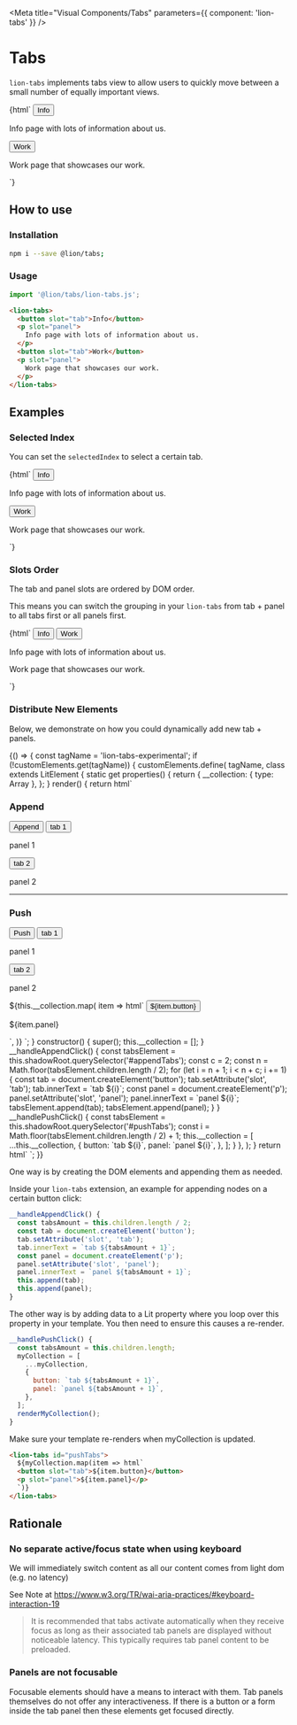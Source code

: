 

<Meta title="Visual Components/Tabs" parameters={{ component: 'lion-tabs' }} />

# Tabs

`lion-tabs` implements tabs view to allow users to quickly move between a small number of equally important views.

<Preview>
  <Story name="default">
    {html`
      <lion-tabs>
        <button slot="tab">Info</button>
        <p slot="panel">
          Info page with lots of information about us.
        </p>
        <button slot="tab">Work</button>
        <p slot="panel">
          Work page that showcases our work.
        </p>
      </lion-tabs>
    `}
  </Story>
</Preview>

## How to use

### Installation

```sh
npm i --save @lion/tabs;
```

### Usage

```js
import '@lion/tabs/lion-tabs.js';
```

```html
<lion-tabs>
  <button slot="tab">Info</button>
  <p slot="panel">
    Info page with lots of information about us.
  </p>
  <button slot="tab">Work</button>
  <p slot="panel">
    Work page that showcases our work.
  </p>
</lion-tabs>
```

## Examples

### Selected Index

You can set the `selectedIndex` to select a certain tab.

<Preview>
  <Story name="Selected index">
    {html`
      <lion-tabs .selectedIndex=${1}>
        <button slot="tab">Info</button>
        <p slot="panel">
          Info page with lots of information about us.
        </p>
        <button slot="tab">Work</button>
        <p slot="panel">
          Work page that showcases our work.
        </p>
      </lion-tabs>
    `}
  </Story>
</Preview>

### Slots Order

The tab and panel slots are ordered by DOM order.

This means you can switch the grouping in your `lion-tabs` from tab + panel to all tabs first or all panels first.

<Preview>
  <Story name="Slots order">
    {html`
      <lion-tabs>
        <button slot="tab">Info</button>
        <button slot="tab">Work</button>
        <p slot="panel">
          Info page with lots of information about us.
        </p>
        <p slot="panel">
          Work page that showcases our work.
        </p>
      </lion-tabs>
    `}
  </Story>
</Preview>

### Distribute New Elements

Below, we demonstrate on how you could dynamically add new tab + panels.

<Story name="Distribute new elements">
  {() => {
    const tagName = 'lion-tabs-experimental';
    if (!customElements.get(tagName)) {
      customElements.define(
        tagName,
        class extends LitElement {
          static get properties() {
            return {
              __collection: { type: Array },
            };
          }
          render() {
            return html`
              <h3>Append</h3>
              <button @click="${this.__handleAppendClick}">
                Append
              </button>
              <lion-tabs id="appendTabs">
                <button slot="tab">tab 1</button>
                <p slot="panel">panel 1</p>
                <button slot="tab">tab 2</button>
                <p slot="panel">panel 2</p>
              </lion-tabs>
              <hr />
              <h3>Push</h3>
              <button @click="${this.__handlePushClick}">
                Push
              </button>
              <lion-tabs id="pushTabs">
                <button slot="tab">tab 1</button>
                <p slot="panel">panel 1</p>
                <button slot="tab">tab 2</button>
                <p slot="panel">panel 2</p>
                ${this.__collection.map(
                  item => html`
                    <button slot="tab">${item.button}</button>
                    <p slot="panel">${item.panel}</p>
                  `,
                )}
              </lion-tabs>
            `;
          }
          constructor() {
            super();
            this.__collection = [];
          }
          __handleAppendClick() {
            const tabsElement = this.shadowRoot.querySelector('#appendTabs');
            const c = 2;
            const n = Math.floor(tabsElement.children.length / 2);
            for (let i = n + 1; i < n + c; i += 1) {
              const tab = document.createElement('button');
              tab.setAttribute('slot', 'tab');
              tab.innerText = `tab ${i}`;
              const panel = document.createElement('p');
              panel.setAttribute('slot', 'panel');
              panel.innerText = `panel ${i}`;
              tabsElement.append(tab);
              tabsElement.append(panel);
            }
          }
          __handlePushClick() {
            const tabsElement = this.shadowRoot.querySelector('#pushTabs');
            const i = Math.floor(tabsElement.children.length / 2) + 1;
            this.__collection = [
              ...this.__collection,
              {
                button: `tab ${i}`,
                panel: `panel ${i}`,
              },
            ];
          }
        },
      );
    }
    return html`
      <lion-tabs-experimental></lion-tabs-experimental>
    `;
  }}
</Story>

One way is by creating the DOM elements and appending them as needed.

Inside your `lion-tabs` extension, an example for appending nodes on a certain button click:

```js
__handleAppendClick() {
  const tabsAmount = this.children.length / 2;
  const tab = document.createElement('button');
  tab.setAttribute('slot', 'tab');
  tab.innerText = `tab ${tabsAmount + 1}`;
  const panel = document.createElement('p');
  panel.setAttribute('slot', 'panel');
  panel.innerText = `panel ${tabsAmount + 1}`;
  this.append(tab);
  this.append(panel);
}
```

The other way is by adding data to a Lit property where you loop over this property in your template.
You then need to ensure this causes a re-render.

```js
__handlePushClick() {
  const tabsAmount = this.children.length;
  myCollection = [
    ...myCollection,
    {
      button: `tab ${tabsAmount + 1}`,
      panel: `panel ${tabsAmount + 1}`,
    },
  ];
  renderMyCollection();
}
```

Make sure your template re-renders when myCollection is updated.

```html
<lion-tabs id="pushTabs">
  ${myCollection.map(item => html`
  <button slot="tab">${item.button}</button>
  <p slot="panel">${item.panel}</p>
  `)}
</lion-tabs>
```

## Rationale

### No separate active/focus state when using keyboard

We will immediately switch content as all our content comes from light dom (e.g. no latency)

See Note at <https://www.w3.org/TR/wai-aria-practices/#keyboard-interaction-19>

> It is recommended that tabs activate automatically when they receive focus as long as their
> associated tab panels are displayed without noticeable latency. This typically requires tab
> panel content to be preloaded.

### Panels are not focusable

Focusable elements should have a means to interact with them. Tab panels themselves do not offer any interactiveness.
If there is a button or a form inside the tab panel then these elements get focused directly.
